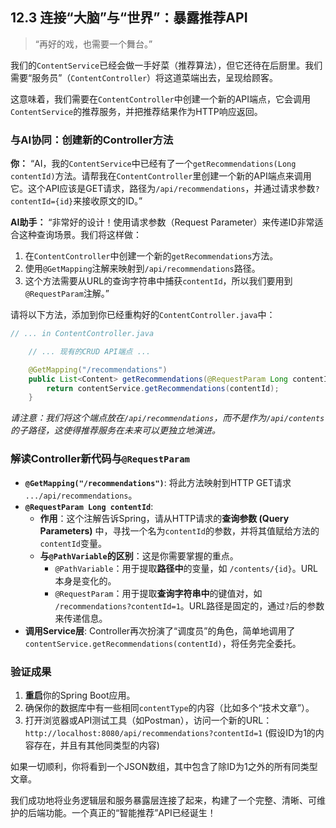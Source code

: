 ## 12.3 连接“大脑”与“世界”：暴露推荐API {#sec-ai-engine-api}

> “再好的戏，也需要一个舞台。”

我们的`ContentService`已经会做一手好菜（推荐算法），但它还待在后厨里。我们需要“服务员”（`ContentController`）将这道菜端出去，呈现给顾客。

这意味着，我们需要在`ContentController`中创建一个新的API端点，它会调用`ContentService`的推荐服务，并把推荐结果作为HTTP响应返回。

### 与AI协同：创建新的Controller方法

::: {.callout-note title="与AI的对话"}
**你：**
“AI，我的`ContentService`中已经有了一个`getRecommendations(Long contentId)`方法。请帮我在`ContentController`里创建一个新的API端点来调用它。这个API应该是GET请求，路径为`/api/recommendations`，并通过请求参数`?contentId={id}`来接收原文的ID。”

**AI助手：**
“非常好的设计！使用请求参数（Request Parameter）来传递ID非常适合这种查询场景。我们将这样做：

1.  在`ContentController`中创建一个新的`getRecommendations`方法。
2.  使用`@GetMapping`注解来映射到`/api/recommendations`路径。
3.  这个方法需要从URL的查询字符串中捕获`contentId`，所以我们要用到`@RequestParam`注解。”
:::

请将以下方法，添加到你已经重构好的`ContentController.java`中：

```java
// ... in ContentController.java

    // ... 现有的CRUD API端点 ...

    @GetMapping("/recommendations")
    public List<Content> getRecommendations(@RequestParam Long contentId) {
        return contentService.getRecommendations(contentId);
    }
```
*请注意：我们将这个端点放在`/api/recommendations`，而不是作为`/api/contents`的子路径，这使得推荐服务在未来可以更独立地演进。*

### 解读Controller新代码与`@RequestParam`

*   **`@GetMapping("/recommendations")`**: 将此方法映射到HTTP GET请求 `.../api/recommendations`。
*   **`@RequestParam Long contentId`**:
    *   **作用**：这个注解告诉Spring，请从HTTP请求的**查询参数 (Query Parameters)** 中，寻找一个名为`contentId`的参数，并将其值赋给方法的`contentId`变量。
    *   **与`@PathVariable`的区别**：这是你需要掌握的重点。
        *   `@PathVariable`：用于提取**路径中**的变量，如 `/contents/{id}`。URL本身是变化的。
        *   `@RequestParam`：用于提取**查询字符串中**的键值对，如 `/recommendations?contentId=1`。URL路径是固定的，通过`?`后的参数来传递信息。
*   **调用Service层**: Controller再次扮演了“调度员”的角色，简单地调用了`contentService.getRecommendations(contentId)`，将任务完全委托。

### 验证成果

1.  **重启**你的Spring Boot应用。
2.  确保你的数据库中有一些相同`contentType`的内容（比如多个“技术文章”）。
3.  打开浏览器或API测试工具（如Postman），访问一个新的URL：
    `http://localhost:8080/api/recommendations?contentId=1`
    (假设ID为1的内容存在，并且有其他同类型的内容)

如果一切顺利，你将看到一个JSON数组，其中包含了除ID为1之外的所有同类型文章。

我们成功地将业务逻辑层和服务暴露层连接了起来，构建了一个完整、清晰、可维护的后端功能。一个真正的“智能推荐”API已经诞生！ 